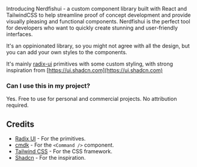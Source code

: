 <DocsPageHeader
	title="Nerdfishui"
	description="Re-usable components built using Radix UI and Tailwind CSS."
/>

Introducing Nerdfishui - a custom component library built with React and
TailwindCSS to help streamline proof of concept development and provide visually
pleasing and functional components. Nerdfishui is the perfect tool for
developers who want to quickly create stunning and user-friendly interfaces.

It's an oppinionated library, so you might not agree with all the design, but
you can add your own styles to the components.

It's mainly [radix-ui](https://www.radix-ui.com) primitives with some custom
styling, with strong inspiration from
[https://ui.shadcn.com](https://ui.shadcn.com)

### Can I use this in my project?

Yes. Free to use for personal and commercial projects. No attribution required.

## Credits

- [Radix UI](https://radix-ui.com) - For the primitives.
- [cmdk](https://cmdk.paco.me) - For the `<Command />` component.
- [Tailwind CSS](https://tailwindcss.com) - For the CSS framework.
- [Shadcn](https://ui.shadcn.com) - For the inspiration.

